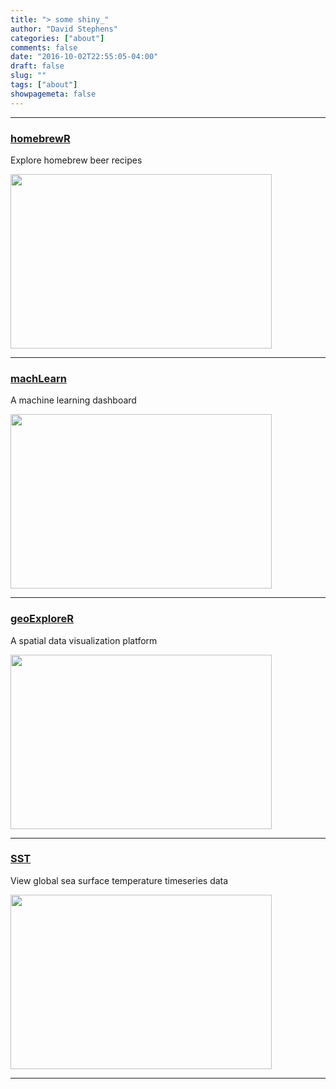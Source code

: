 ```yaml
---
title: "> some shiny_"
author: "David Stephens"
categories: ["about"]
comments: false
date: "2016-10-02T22:55:05-04:00"
draft: false
slug: ""
tags: ["about"]
showpagemeta: false
---
```

****************
### [homebrewR](https://davesteps.shinyapps.io/homebrewR/)
Explore homebrew beer recipes

<a href="https://davesteps.shinyapps.io/homebrewR/"><img src="apps/figures/brew.png" height="279" width="418" align="middle"/>

****************
### [machLearn](https://davesteps.shinyapps.io/machLearn/) 
A machine learning dashboard

<a href="https://davesteps.shinyapps.io/machLearn/"><img src="apps/figures/mach.png" height="279" width="418" align="middle"/>

****************


### [geoExploreR](https://davesteps.shinyapps.io/geoExploreR/)
A spatial data visualization platform

<a href="https://davesteps.shinyapps.io/geoExploreR/"><img src="apps/figures/geo.png" height="279" width="418" align="middle" />

****************
### [SST](https://davesteps.shinyapps.io/SST1/)
View global sea surface temperature timeseries data

<a href="https://davesteps.shinyapps.io/SST1/"><img src="apps/figures/sst.png" height="279" width="418" align="middle" />

****************




